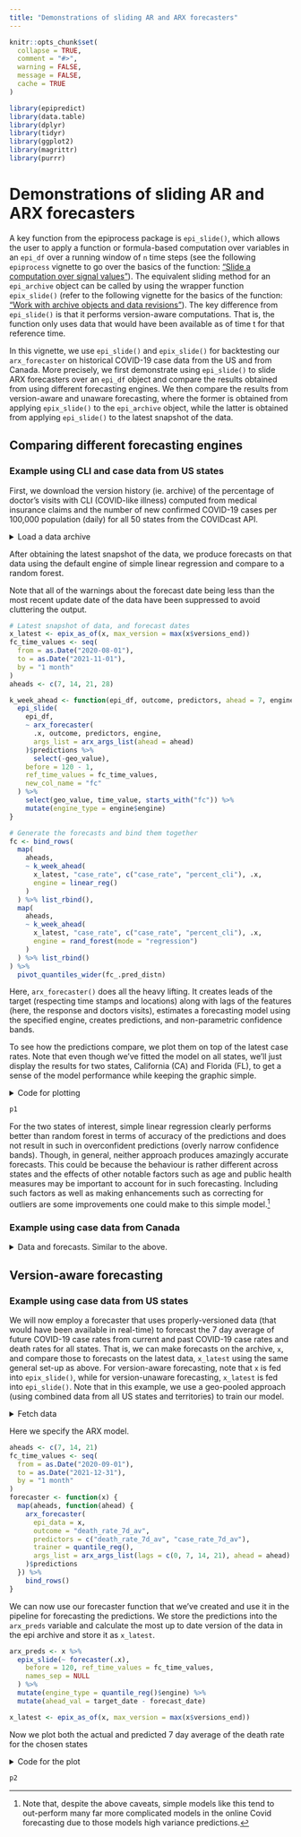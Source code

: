 ```yaml
---
title: "Demonstrations of sliding AR and ARX forecasters"
---
```


```r
knitr::opts_chunk$set(
  collapse = TRUE,
  comment = "#>",
  warning = FALSE,
  message = FALSE,
  cache = TRUE
)
```

```r
library(epipredict)
library(data.table)
library(dplyr)
library(tidyr)
library(ggplot2)
library(magrittr)
library(purrr)
```

# Demonstrations of sliding AR and ARX forecasters

A key function from the epiprocess package is `epi_slide()`, which allows the
user to apply a function or formula-based computation over variables in an
`epi_df` over a running window of `n` time steps (see the following `epiprocess`
vignette to go over the basics of the function: ["Slide a computation over
signal values"](https://cmu-delphi.github.io/epiprocess/articles/slide.html)).
The equivalent sliding method for an `epi_archive` object can be called by using
the wrapper function `epix_slide()` (refer to the following vignette for the
basics of the function: ["Work with archive objects and data
revisions"](https://cmu-delphi.github.io/epiprocess/articles/archive.html)). The
key difference from `epi_slide()` is that it performs version-aware
computations. That is, the function only uses data that would have been
available as of time t for that reference time.

In this vignette, we use `epi_slide()` and `epix_slide()` for backtesting our
`arx_forecaster` on historical COVID-19 case data from the US and from Canada.
More precisely, we first demonstrate using `epi_slide()` to slide ARX
forecasters over an `epi_df` object and compare the results obtained from using
different forecasting engines. We then compare the results from version-aware
and unaware forecasting, where the former is obtained from applying
`epix_slide()` to the `epi_archive` object, while the latter is obtained from
applying `epi_slide()` to the latest snapshot of the data.

## Comparing different forecasting engines

### Example using CLI and case data from US states

First, we download the version history (ie. archive) of the percentage of
doctor's visits with CLI (COVID-like illness) computed from medical insurance
claims and the number of new confirmed COVID-19 cases per 100,000 population
(daily) for all 50 states from the COVIDcast API. 

<details>

<summary>Load a data archive</summary>

This dataset is processed as before, with the modification that we use `sync =
locf` in `epix_merge()` so that the last version of each observation can be
carried forward to extrapolate unavailable versions for the less up-to-date
input archive.

```r
theme_set(theme_bw())

x <- archive_cases_dv_subset_all_states
```

The data can also be constructed from data the Delphi API with the following code:

```r
library(epidatr)

dv_subset <- pub_covidcast(
  source = "doctor-visits",
  signals = "smoothed_adj_cli",
  time_type = "day",
  geo_type = "state",
  time_values = epirange(20200601, 20211201),
  geo_values = "*",
  issues = epirange(20200601, 20211201)
) %>%
  select(geo_value, time_value, version = issue, percent_cli = value) %>%
  # Remove territories and DC.
  filter(!(geo_value %in% c("as", "gu", "dc", "mp", "pr", "vi"))) %>%
  as_epi_archive(compactify = FALSE)

case_rate_subset <- pub_covidcast(
  source = "jhu-csse",
  signals = "confirmed_7dav_incidence_prop",
  time_type = "day",
  geo_type = "state",
  time_values = epirange(20200601, 20211201),
  geo_values = "*",
  issues = epirange(20200601, 20211201)
) %>%
  select(geo_value, time_value, version = issue, case_rate_7d_av = value) %>%
  filter(!(geo_value %in% c("as", "gu", "dc", "mp", "pr", "vi"))) %>%
  as_epi_archive(compactify = FALSE)

archive_cases_dv_subset_all_states_dt = epix_merge(
  dv_subset, case_rate_subset,
  sync = "locf",
  compactify = TRUE)
```

</details>

After obtaining the latest snapshot of the data, we produce forecasts on that
data using the default engine of simple linear regression and compare to a
random forest.

Note that all of the warnings about the forecast date being less than the most
recent update date of the data have been suppressed to avoid cluttering the
output.

```r
# Latest snapshot of data, and forecast dates
x_latest <- epix_as_of(x, max_version = max(x$versions_end))
fc_time_values <- seq(
  from = as.Date("2020-08-01"),
  to = as.Date("2021-11-01"),
  by = "1 month"
)
aheads <- c(7, 14, 21, 28)

k_week_ahead <- function(epi_df, outcome, predictors, ahead = 7, engine) {
  epi_slide(
    epi_df,
    ~ arx_forecaster(
      .x, outcome, predictors, engine,
      args_list = arx_args_list(ahead = ahead)
    )$predictions %>%
      select(-geo_value),
    before = 120 - 1,
    ref_time_values = fc_time_values,
    new_col_name = "fc"
  ) %>%
    select(geo_value, time_value, starts_with("fc")) %>%
    mutate(engine_type = engine$engine)
}
```

```r
# Generate the forecasts and bind them together
fc <- bind_rows(
  map(
    aheads,
    ~ k_week_ahead(
      x_latest, "case_rate", c("case_rate", "percent_cli"), .x,
      engine = linear_reg()
    )
  ) %>% list_rbind(),
  map(
    aheads,
    ~ k_week_ahead(
      x_latest, "case_rate", c("case_rate", "percent_cli"), .x,
      engine = rand_forest(mode = "regression")
    )
  ) %>% list_rbind()
) %>%
  pivot_quantiles_wider(fc_.pred_distn)
```

Here, `arx_forecaster()` does all the heavy lifting. It creates leads of the
target (respecting time stamps and locations) along with lags of the features
(here, the response and doctors visits), estimates a forecasting model using the
specified engine, creates predictions, and non-parametric confidence bands.

To see how the predictions compare, we plot them on top of the latest case
rates. Note that even though we've fitted the model on all states, we'll just
display the results for two states, California (CA) and Florida (FL), to get a
sense of the model performance while keeping the graphic simple.

<details>

<summary>Code for plotting</summary>
```r
fc_cafl <- fc %>% filter(geo_value %in% c("ca", "fl"))
x_latest_cafl <- x_latest %>% filter(geo_value %in% c("ca", "fl"))

p1 <- ggplot(fc_cafl, aes(fc_target_date, group = time_value, fill = engine_type)) +
  geom_line(
    data = x_latest_cafl, aes(x = time_value, y = case_rate),
    inherit.aes = FALSE, color = "gray50"
  ) +
  geom_ribbon(aes(ymin = `0.05`, ymax = `0.95`), alpha = 0.4) +
  geom_line(aes(y = fc_.pred)) +
  geom_point(aes(y = fc_.pred), size = 0.5) +
  geom_vline(aes(xintercept = time_value), linetype = 2, alpha = 0.5) +
  facet_grid(vars(geo_value), vars(engine_type), scales = "free") +
  scale_x_date(minor_breaks = "month", date_labels = "%b %y") +
  scale_fill_brewer(palette = "Set1") +
  labs(x = "Date", y = "Reported COVID-19 case rates") +
  theme(legend.position = "none")
```
</details>

```r
p1
```

For the two states of interest, simple linear regression clearly performs better
than random forest in terms of accuracy of the predictions and does not result
in such in overconfident predictions (overly narrow confidence bands). Though,
in general, neither approach produces amazingly accurate forecasts. This could
be because the behaviour is rather different across states and the effects of
other notable factors such as age and public health measures may be important to
account for in such forecasting. Including such factors as well as making
enhancements such as correcting for outliers are some improvements one could
make to this simple model.[^1]

[^1]: Note that, despite the above caveats, simple models like this tend to
out-perform many far more complicated models in the online Covid forecasting due
to those models high variance predictions.


### Example using case data from Canada

<details>

<summary>Data and forecasts. Similar to the above.</summary>

By leveraging the flexibility of `epiprocess`, we can apply the same techniques
to data from other sources. Since some collaborators are in British Columbia,
Canada, we'll do essentially the same thing for Canada as we did above.

The [COVID-19 Canada Open Data Working Group](https://opencovid.ca/) collects
daily time series data on COVID-19 cases, deaths, recoveries, testing and
vaccinations at the health region and province levels. Data are collected from
publicly available sources such as government datasets and news releases.
Unfortunately, there is no simple versioned source, so we have created our own
from the Github commit history.

First, we load versioned case rates at the provincial level. After converting
these to 7-day averages (due to highly variable provincial reporting
mismatches), we then convert the data to an `epi_archive` object, and extract
the latest version from it. Finally, we run the same forcasting exercise as for
the American data, but here we compare the forecasts produced from using simple
linear regression with those from using boosted regression trees.

```r
can <- can_prov_cases

can <- can %>%
  group_by(version, geo_value) %>%
  arrange(time_value) %>%
  mutate(cr_7dav = RcppRoll::roll_meanr(case_rate, n = 7L)) %>%
  as_epi_archive(compactify = TRUE)

can_latest <- epix_as_of(can, max_version = max(can$DT$version))

# Generate the forecasts, and bind them together
can_fc <- bind_rows(
  map(
    aheads,
    ~ k_week_ahead(can_latest, "cr_7dav", "cr_7dav", .x, linear_reg())
  ) %>% list_rbind(),
  map(
    aheads,
    ~ k_week_ahead(
      can_latest, "cr_7dav", "cr_7dav", .x,
      boost_tree(mode = "regression", trees = 20)
    )
  ) %>% list_rbind()
) %>%
  pivot_quantiles_wider(fc_.pred_distn)
```

The figures below shows the results for all of the provinces.

```r
ggplot(
  can_fc %>% filter(engine_type == "lm"),
  aes(x = fc_target_date, group = time_value)
) +
  coord_cartesian(xlim = lubridate::ymd(c("2020-12-01", NA))) +
  geom_line(
    data = can_latest, aes(x = time_value, y = cr_7dav),
    inherit.aes = FALSE, color = "gray50"
  ) +
  geom_ribbon(aes(ymin = `0.05`, ymax = `0.95`, fill = geo_value),
    alpha = 0.4
  ) +
  geom_line(aes(y = fc_.pred)) +
  geom_point(aes(y = fc_.pred), size = 0.5) +
  geom_vline(aes(xintercept = time_value), linetype = 2, alpha = 0.5) +
  facet_wrap(~geo_value, scales = "free_y", ncol = 3) +
  scale_x_date(minor_breaks = "month", date_labels = "%b %y") +
  labs(
    title = "Using simple linear regression", x = "Date",
    y = "Reported COVID-19 case rates"
  ) +
  theme(legend.position = "none")
```

```r
ggplot(
  can_fc %>% filter(engine_type == "xgboost"),
  aes(x = fc_target_date, group = time_value)
) +
  coord_cartesian(xlim = lubridate::ymd(c("2020-12-01", NA))) +
  geom_line(
    data = can_latest, aes(x = time_value, y = cr_7dav),
    inherit.aes = FALSE, color = "gray50"
  ) +
  geom_ribbon(aes(ymin = `0.05`, ymax = `0.95`, fill = geo_value),
    alpha = 0.4
  ) +
  geom_line(aes(y = fc_.pred)) +
  geom_point(aes(y = fc_.pred), size = 0.5) +
  geom_vline(aes(xintercept = time_value), linetype = 2, alpha = 0.5) +
  facet_wrap(~geo_value, scales = "free_y", ncol = 3) +
  scale_x_date(minor_breaks = "month", date_labels = "%b %y") +
  labs(
    title = "Using boosted regression trees", x = "Date",
    y = "Reported COVID-19 case rates"
  ) +
  theme(legend.position = "none")
```

Both approaches tend to produce quite volatile forecasts (point predictions)
and/or are overly confident (very narrow bands), particularly when boosted
regression trees are used. But as this is meant to be a simple demonstration of
sliding with different engines in `arx_forecaster`, we may devote another
vignette to work on improving the predictive modelling using the suite of tools
available in `{epipredict}`.

</details>

## Version-aware forecasting

### Example using case data from US states

We will now employ a forecaster that uses properly-versioned data (that would
have been available in real-time) to forecast the 7 day average of future
COVID-19 case rates from current and past COVID-19 case rates and death rates
for all states. That is, we can make forecasts on the archive, `x`, and compare
those to forecasts on the latest data, `x_latest` using the same general set-up
as above. For version-aware forecasting, note that `x` is fed into
`epix_slide()`, while for version-unaware forecasting, `x_latest` is fed into
`epi_slide()`. Note that in this example, we use a geo-pooled approach (using
combined data from all US states and territories) to train our model.

<details>

<summary>Fetch data</summary>
The data are included in this package (via the
[`epidatasets` package](https://cmu-delphi.github.io/epidatasets/)), 
and can be loaded with:

```r
x <- case_death_rate_archive
```

The data can also be constructed from data the Delphi API with the following code:

```r
library(epidatr)

states <- "*"

confirmed_incidence_prop <- pub_covidcast(
  source = "jhu-csse",
  signals = "confirmed_incidence_prop",
  time_type = "day",
  geo_type = "state",
  time_values = epirange(20200301, 20211231),
  geo_values = states,
  issues = epirange(20000101, 20211231)
) %>%
  select(geo_value, time_value, version = issue, case_rate = value) %>%
  arrange(geo_value, time_value) %>%
  as_epi_archive(compactify = FALSE)

deaths_incidence_prop <- pub_covidcast(
  source = "jhu-csse",
  signals = "deaths_incidence_prop",
  time_type = "day",
  geo_type = "state",
  time_values = epirange(20200301, 20211231),
  geo_values = states,
  issues = epirange(20000101, 20211231)
) %>%
  select(geo_value, time_value, version = issue, death_rate = value) %>%
  arrange(geo_value, time_value) %>%
  as_epi_archive(compactify = FALSE)


x <- epix_merge(confirmed_incidence_prop, deaths_incidence_prop,
  sync = "locf"
)

x <- x %>%
  epix_slide(
    before = 365000L, ref_time_values = fc_time_values,
    function(x, gk, rtv) {
      x %>%
        group_by(geo_value) %>%
        epi_slide_mean(case_rate, before = 6L) %>%
        rename(case_rate_7d_av = slide_value_case_rate) %>%
        epi_slide_mean(death_rate, before = 6L) %>%
        ungroup() %>%
        rename(death_rate_7d_av = slide_value_death_rate)
    }
  ) %>%
  rename(version = time_value) %>%
  rename(
    time_value = slide_value_time_value,
    geo_value = slide_value_geo_value,
    case_rate = slide_value_case_rate,
    death_rate = slide_value_death_rate,
    case_rate_7d_av = slide_value_case_rate_7d_av,
    death_rate_7d_av = slide_value_death_rate_7d_av
  ) %>%
  as_epi_archive(compactify = TRUE)
```
</details>

Here we specify the ARX model.

```r
aheads <- c(7, 14, 21)
fc_time_values <- seq(
  from = as.Date("2020-09-01"),
  to = as.Date("2021-12-31"),
  by = "1 month"
)
forecaster <- function(x) {
  map(aheads, function(ahead) {
    arx_forecaster(
      epi_data = x,
      outcome = "death_rate_7d_av",
      predictors = c("death_rate_7d_av", "case_rate_7d_av"),
      trainer = quantile_reg(),
      args_list = arx_args_list(lags = c(0, 7, 14, 21), ahead = ahead)
    )$predictions
  }) %>%
    bind_rows()
}
```

We can now use our forecaster function that we've created and use it in the
pipeline for forecasting the predictions. We store the predictions into the
`arx_preds` variable and calculate the most up to date version of the data in the
epi archive and store it as `x_latest`.

```r
arx_preds <- x %>%
  epix_slide(~ forecaster(.x),
    before = 120, ref_time_values = fc_time_values,
    names_sep = NULL
  ) %>%
  mutate(engine_type = quantile_reg()$engine) %>%
  mutate(ahead_val = target_date - forecast_date)

x_latest <- epix_as_of(x, max_version = max(x$versions_end))
```

Now we plot both the actual and predicted 7 day average of the death rate for
the chosen states

<details>

<summary>Code for the plot</summary>
```r
states_to_show <- c("ca", "ny", "mi", "az")
fc_states <- arx_preds %>%
  filter(geo_value %in% states_to_show) %>%
  pivot_quantiles_wider(.pred_distn)

x_latest_states <- x_latest %>% filter(geo_value %in% states_to_show)

p2 <- ggplot(fc_states, aes(target_date, group = time_value)) +
  geom_ribbon(aes(ymin = `0.05`, ymax = `0.95`, fill = geo_value), alpha = 0.4) +
  geom_line(
    data = x_latest_states, aes(x = time_value, y = death_rate_7d_av),
    inherit.aes = FALSE, color = "gray50"
  ) +
  geom_line(aes(y = .pred, color = geo_value)) +
  geom_point(aes(y = .pred, color = geo_value), size = 0.5) +
  geom_vline(aes(xintercept = time_value), linetype = 2, alpha = 0.5) +
  facet_wrap(~geo_value, scales = "free_y", ncol = 1L) +
  scale_x_date(minor_breaks = "month", date_labels = "%b %y") +
  scale_fill_brewer(palette = "Set1") +
  scale_color_brewer(palette = "Set1") +
  labs(x = "Date", y = "7 day average COVID-19 death rates") +
  theme(legend.position = "none")
```
</details>

```r
p2
```
